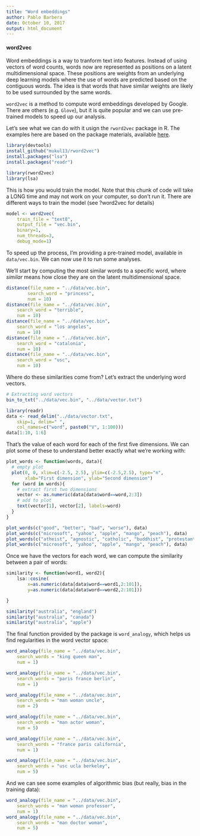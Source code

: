 ```yaml
---
title: "Word embeddings"
author: Pablo Barbera
date: October 10, 2017
output: html_document
---
```


#### word2vec

Word embeddings is a way to tranform text into features. Instead of using vectors of word counts, words now are represented as positions on a latent multidimensional space. These positions are weights from an underlying deep learning models where the use of words are predicted based on the contiguous words. The idea is that words that have similar weights are likely to be used surrounded by the same words. 

`word2vec` is a method to compute word embeddings developed by Google. There are others (e.g. `Glove`), but it is quite popular and we can use pre-trained models to speed up our analysis.

Let's see what we can do with it usign the `rword2vec` package in R. The examples here are based on the package materials, available [here](https://github.com/mukul13/rword2vec).

```r
library(devtools)
install_github("mukul13/rword2vec")
install.packages("lsa")
install.packages("readr")
```

```r
library(rword2vec)
library(lsa)
```

This is how you would train the model. Note that this chunk of code will take a LONG time and may not work on your computer, so don't run it. There are different ways to train the model (see ?word2vec for details)

```r
model <- word2vec(
	train_file = "text8",
	output_file = "vec.bin",
	binary=1,
	num_threads=3,
	debug_mode=1)
```

To speed up the process, I'm providing a pre-trained model, available in `data/vec.bin`. We can now use it to run some analyses.

We'll start by computing the most similar words to a specific word, where _similar_ means how close they are on the latent multidimensional space.

```r
distance(file_name = "../data/vec.bin",
		search_word = "princess",
		num = 10)
distance(file_name = "../data/vec.bin",
	search_word = "terrible",
	num = 10)
distance(file_name = "../data/vec.bin",
	search_word = "los angeles",
	num = 10)
distance(file_name = "../data/vec.bin",
	search_word = "catalonia",
	num = 10)
distance(file_name = "../data/vec.bin",
	search_word = "usc",
	num = 10)
```

Where do these similarities come from? Let's extract the underlying word vectors.

```r
# Extracting word vectors
bin_to_txt("../data/vec.bin", "../data/vector.txt")

library(readr)
data <- read_delim("../data/vector.txt", 
	skip=1, delim=" ",
	col_names=c("word", paste0("V", 1:100)))
data[1:10, 1:6]
```

That's the value of each word for each of the first five dimensions. We can plot some of these to understand better exactly what we're working with:

```r
plot_words <- function(words, data){
  # empty plot
  plot(0, 0, xlim=c(-2.5, 2.5), ylim=c(-2.5,2.5), type="n",
       xlab="First dimension", ylab="Second dimension")
  for (word in words){
    # extract first two dimensions
    vector <- as.numeric(data[data$word==word,2:3])
    # add to plot
    text(vector[1], vector[2], labels=word)
  }
}

plot_words(c("good", "better", "bad", "worse"), data)
plot_words(c("microsoft", "yahoo", "apple", "mango", "peach"), data)
plot_words(c("atheist", "agnostic", "catholic", "buddhist", "protestant", "christian"), data)
plot_words(c("microsoft", "yahoo", "apple", "mango", "peach"), data)

```

Once we have the vectors for each word, we can compute the similarity between a pair of words:

```r
similarity <- function(word1, word2){
	lsa::cosine(
		x=as.numeric(data[data$word==word1,2:101]),
		y=as.numeric(data[data$word==word2,2:101]))

}

similarity("australia", "england")
similarity("australia", "canada")
similarity("australia", "apple")
```

The final function provided by the package is `word_analogy`, which helps us find regularities in the word vector space:

```r
word_analogy(file_name = "../data/vec.bin",
	search_words = "king queen man",
	num = 1)

word_analogy(file_name = "../data/vec.bin",
	search_words = "paris france berlin",
	num = 1)

word_analogy(file_name = "../data/vec.bin",
	search_words = "man woman uncle",
	num = 2)

word_analogy(file_name = "../data/vec.bin",
	search_words = "man actor woman",
	num = 5)

word_analogy(file_name = "../data/vec.bin",
	search_words = "france paris california",
	num = 1)

word_analogy(file_name = "../data/vec.bin",
	search_words = "usc ucla berkeley",
	num = 5)

```

And we can see some examples of algorithmic bias (but really, bias in the training data):

```r
word_analogy(file_name = "../data/vec.bin",
	search_words = "man woman professor",
	num = 1)
word_analogy(file_name = "../data/vec.bin",
	search_words = "man doctor woman",
	num = 5)
```


